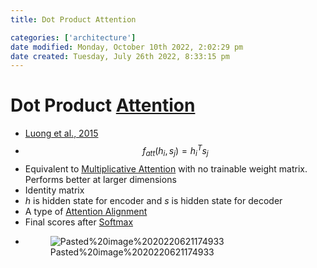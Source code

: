 ```yaml
---
title: Dot Product Attention

categories: ['architecture']
date modified: Monday, October 10th 2022, 2:02:29 pm
date created: Tuesday, July 26th 2022, 8:33:15 pm
---
```


# Dot Product [Attention](Attention.qmd)
- [Luong et al., 2015](https://arxiv.org/pdf/1508.04025.pdf)
- $$f_{att}(h_{i}, s_{j}) = h_{i}^{T}s_{j}$$
- Equivalent to [Multiplicative Attention](Multiplicative%20Attention.qmd) with no trainable weight matrix. Performs better at larger dimensions
- Identity matrix
- $h$ is hidden state for encoder and $s$ is hidden state for decoder
- A type of [Attention Alignment](Attention%20Alignment.qmd)
- Final scores after [Softmax](Softmax.qmd)
- ![Pasted%20image%2020220621174933](images/Pasted%20image%2020220621174933.png)



